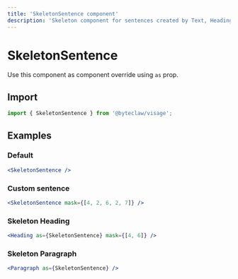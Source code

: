 ```yaml
---
title: 'SkeletonSentence component'
description: 'Skeleton component for sentences created by Text, Heading or Paragraph components'
---
```


# SkeletonSentence

Use this component as component override using `as` prop.

## Import

```js transpile=false
import { SkeletonSentence } from '@byteclaw/visage';
```

## Examples

### Default

```jsx live
<SkeletonSentence />
```

### Custom sentence

```jsx live
<SkeletonSentence mask={[4, 2, 6, 2, 7]} />
```

### Skeleton Heading

```jsx live
<Heading as={SkeletonSentence} mask={[4, 6]} />
```

### Skeleton Paragraph

```jsx live
<Paragraph as={SkeletonSentence} />
```
